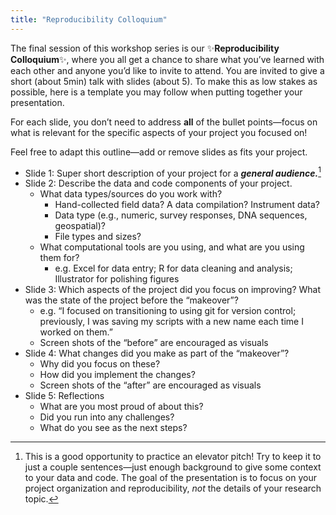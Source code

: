 ```yaml
---
title: "Reproducibility Colloquium"
---
```


The final session of this workshop series is our ✨**Reproducibility Colloquium**✨, where you all get a chance to share what you've learned with each other and anyone you'd like to invite to attend.
You are invited to give a short (about 5min) talk with slides (about 5).
To make this as low stakes as possible, here is a template you may follow when putting together your presentation.

::: callout-important
For each slide, you don't need to address **all** of the bullet points—focus on what is relevant for the specific aspects of your project you focused on!
:::

::: callout-note
Feel free to adapt this outline—add or remove slides as fits your project.
:::

-   Slide 1: Super short description of your project for a ***general audience.***[^1]
-   Slide 2: Describe the data and code components of your project.
    -   What data types/sources do you work with?
        -   Hand-collected field data? A data compilation? Instrument data?
        -   Data type (e.g., numeric, survey responses, DNA sequences, geospatial)?
        -   File types and sizes?
    -   What computational tools are you using, and what are you using them for?
        -   e.g. Excel for data entry; R for data cleaning and analysis; Illustrator for polishing figures
-   Slide 3: Which aspects of the project did you focus on improving? What was the state of the project before the "makeover"?
    -   e.g. "I focused on transitioning to using git for version control; previously, I was saving my scripts with a new name each time I worked on them."
    -   Screen shots of the "before" are encouraged as visuals
-   Slide 4: What changes did you make as part of the "makeover"?
    -   Why did you focus on these?
    -   How did you implement the changes?
    -   Screen shots of the "after" are encouraged as visuals
-   Slide 5: Reflections
    -   What are you most proud of about this?
    -   Did you run into any challenges?
    -   What do you see as the next steps?

[^1]: This is a good opportunity to practice an elevator pitch!
    Try to keep it to just a couple sentences—just enough background to give some context to your data and code.
    The goal of the presentation is to focus on your project organization and reproducibility, *not* the details of your research topic.
